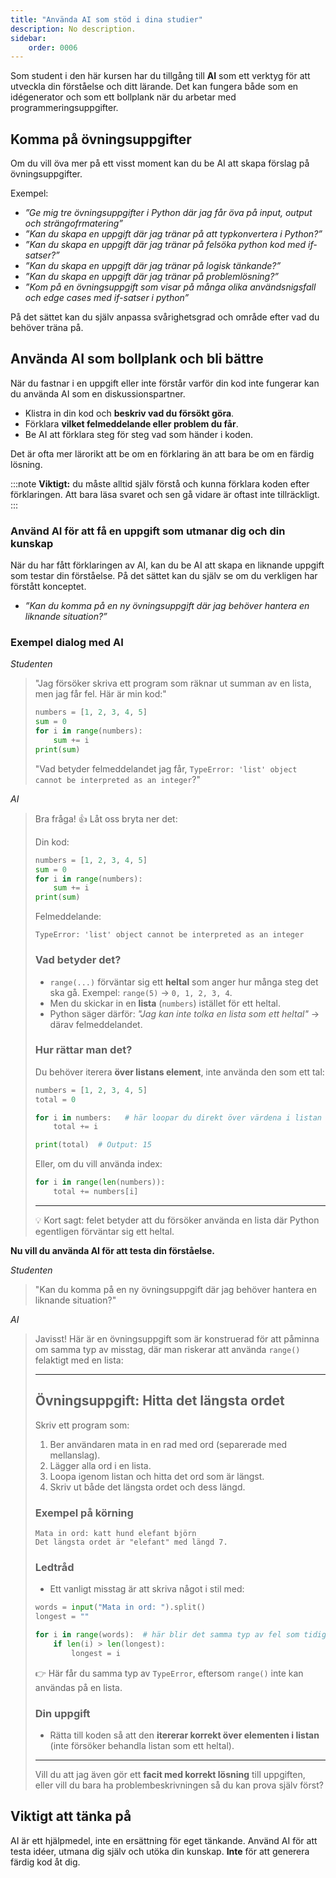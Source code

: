 ```yaml
---
title: "Använda AI som stöd i dina studier" 
description: No description.
sidebar:
    order: 0006
---
```


Som student i den här kursen har du tillgång till **AI** som ett verktyg för att utveckla din förståelse och ditt lärande. Det kan fungera både som en idégenerator och som ett bollplank när du arbetar med programmeringsuppgifter.

## Komma på övningsuppgifter

Om du vill öva mer på ett visst moment kan du be AI att skapa förslag på övningsuppgifter.

Exempel:
* *”Ge mig tre övningsuppgifter i Python där jag får öva på input, output och strängofrmatering”*
* *”Kan du skapa en uppgift där jag tränar på att typkonvertera i Python?”*
* *”Kan du skapa en uppgift där jag tränar på felsöka python kod med if-satser?”*
* *”Kan du skapa en uppgift där jag tränar på logisk tänkande?”*
* *”Kan du skapa en uppgift där jag tränar på problemlösning?”*
* *”Kom på en övningsuppgift som visar på många olika användsnigsfall och edge cases med if-satser i python”*

På det sättet kan du själv anpassa svårighetsgrad och område efter vad du behöver träna på.

## Använda AI som bollplank och bli bättre

När du fastnar i en uppgift eller inte förstår varför din kod inte fungerar kan du använda AI som en diskussionspartner.

* Klistra in din kod och **beskriv vad du försökt göra**.
* Förklara **vilket felmeddelande eller problem du får**.
* Be AI att förklara steg för steg vad som händer i koden.

Det är ofta mer lärorikt att be om en förklaring än att bara be om en färdig lösning.

:::note
**Viktigt:** du måste alltid själv förstå och kunna förklara koden efter förklaringen. Att bara läsa svaret och sen gå vidare är oftast inte tillräckligt.
:::

### Använd AI för att få en uppgift som utmanar dig och din kunskap

När du har fått förklaringen av AI, kan du be AI att skapa en liknande uppgift som testar din förståelse. På det sättet kan du själv se om du verkligen har förstått konceptet.

* *”Kan du komma på en ny övningsuppgift där jag behöver hantera en liknande situation?”*


### Exempel dialog med AI

*Studenten*

> "Jag försöker skriva ett program som räknar ut summan av en lista, men jag får fel. Här är min kod:"
>    ```python
>    numbers = [1, 2, 3, 4, 5]
>    sum = 0
>    for i in range(numbers):
>        sum += i
>    print(sum)
>    ```
> "Vad betyder felmeddelandet jag får, `TypeError: 'list' object cannot be interpreted as an integer`?"

*AI*

> Bra fråga! 👍 Låt oss bryta ner det:
> 
> Din kod:
> ```python
> numbers = [1, 2, 3, 4, 5]
> sum = 0
> for i in range(numbers):
>     sum += i
> print(sum)
> ```
>
> Felmeddelande:
>
> ```
> TypeError: 'list' object cannot be interpreted as an integer
> ```
> 
> ### Vad betyder det?
> 
> * `range(...)` förväntar sig ett **heltal** som anger hur många steg det ska gå.
>   Exempel: `range(5)` → `0, 1, 2, 3, 4`.
> * Men du skickar in en **lista** (`numbers`) istället för ett heltal.
> * Python säger därför: *"Jag kan inte tolka en lista som ett heltal"* → därav felmeddelandet.
>
> ### Hur rättar man det?
>
> Du behöver iterera **över listans element**, inte använda den som ett tal:
> 
> ```python
> numbers = [1, 2, 3, 4, 5]
> total = 0
> 
> for i in numbers:   # här loopar du direkt över värdena i listan
>     total += i
>
> print(total)  # Output: 15
> ```
>
> Eller, om du vill använda index:
>
> ```python
> for i in range(len(numbers)):
>     total += numbers[i]
> ```
>
> ---
>
> 💡 Kort sagt: felet betyder att du försöker använda en lista där Python egentligen förväntar sig ett heltal.


**Nu vill du använda AI för att testa din förståelse.**

*Studenten*
> "Kan du komma på en ny övningsuppgift där jag behöver hantera en liknande situation?"

*AI*
> Javisst! Här är en övningsuppgift som är konstruerad för att påminna om samma typ av misstag, där man riskerar att använda `range()` felaktigt med en lista:
>
> ---
>
> ## Övningsuppgift: Hitta det längsta ordet
>
> Skriv ett program som:
>
> 1. Ber användaren mata in en rad med ord (separerade med mellanslag).
> 2. Lägger alla ord i en lista.
> 3. Loopa igenom listan och hitta det ord som är längst.
> 4. Skriv ut både det längsta ordet och dess längd.
>
> ### Exempel på körning
>
> ```
> Mata in ord: katt hund elefant björn
> Det längsta ordet är "elefant" med längd 7.
> ```
>
> ### Ledtråd
>
> * Ett vanligt misstag är att skriva något i stil med:
>
> ```python
> words = input("Mata in ord: ").split()
> longest = ""
>
> for i in range(words):  # här blir det samma typ av fel som tidigare!
>     if len(i) > len(longest):
>         longest = i
> ```
>
> 👉 Här får du samma typ av `TypeError`, eftersom `range()` inte kan användas på en lista.
>
> ### Din uppgift
>
> * Rätta till koden så att den **itererar korrekt över elementen i listan** (inte försöker behandla listan som ett heltal).
>
> ---
>
> Vill du att jag även gör ett **facit med korrekt lösning** till uppgiften, eller vill du bara ha problembeskrivningen så du kan prova själv först?


## Viktigt att tänka på
AI är ett hjälpmedel, inte en ersättning för eget tänkande. Använd AI för att testa idéer, utmana dig själv och utöka din kunskap. **Inte** för att generera färdig kod åt dig.
